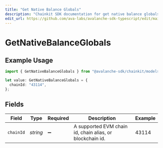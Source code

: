 ```yaml
---
title: "Get Native Balance Globals"
description: "Chainkit SDK documentation for get native balance globals"
edit_url: https://github.com/ava-labs/avalanche-sdk-typescript/edit/main/chainkit/docs/models/operations/getnativebalanceglobals.md
---
```


# GetNativeBalanceGlobals

## Example Usage

```typescript
import { GetNativeBalanceGlobals } from "@avalanche-sdk/chainkit/models/operations";

let value: GetNativeBalanceGlobals = {
  chainId: "43114",
};
```

## Fields

| Field                                                    | Type                                                     | Required                                                 | Description                                              | Example                                                  |
| -------------------------------------------------------- | -------------------------------------------------------- | -------------------------------------------------------- | -------------------------------------------------------- | -------------------------------------------------------- |
| `chainId`                                                | *string*                                                 | :heavy_minus_sign:                                       | A supported EVM chain id, chain alias, or blockchain id. | 43114                                                    |